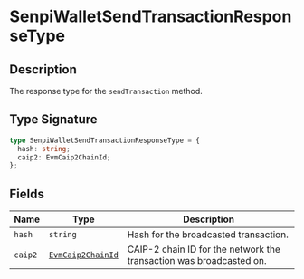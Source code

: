 # SenpiWalletSendTransactionResponseType

## Description

The response type for the `sendTransaction` method.

## Type Signature

```ts
type SenpiWalletSendTransactionResponseType = {
  hash: string;
  caip2: EvmCaip2ChainId;
};
```

## Fields

| Name    | Type                                       | Description                                                         |
| ------- | ------------------------------------------ | ------------------------------------------------------------------- |
| `hash`  | `string`                                   | Hash for the broadcasted transaction.                               |
| `caip2` | [`EvmCaip2ChainId`](./evmcaip2chainId.mdx) | CAIP-2 chain ID for the network the transaction was broadcasted on. |
